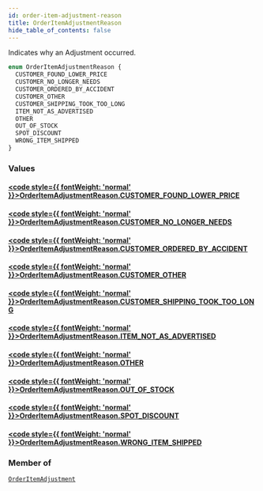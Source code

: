 ```yaml
---
id: order-item-adjustment-reason
title: OrderItemAdjustmentReason
hide_table_of_contents: false
---
```








Indicates why an Adjustment occurred.

```graphql
enum OrderItemAdjustmentReason {
  CUSTOMER_FOUND_LOWER_PRICE
  CUSTOMER_NO_LONGER_NEEDS
  CUSTOMER_ORDERED_BY_ACCIDENT
  CUSTOMER_OTHER
  CUSTOMER_SHIPPING_TOOK_TOO_LONG
  ITEM_NOT_AS_ADVERTISED
  OTHER
  OUT_OF_STOCK
  SPOT_DISCOUNT
  WRONG_ITEM_SHIPPED
}
```


### Values

#### [<code style={{ fontWeight: 'normal' }}>OrderItemAdjustmentReason.<b>CUSTOMER_FOUND_LOWER_PRICE</b></code>](#) 
> 
> 

#### [<code style={{ fontWeight: 'normal' }}>OrderItemAdjustmentReason.<b>CUSTOMER_NO_LONGER_NEEDS</b></code>](#) 
> 
> 

#### [<code style={{ fontWeight: 'normal' }}>OrderItemAdjustmentReason.<b>CUSTOMER_ORDERED_BY_ACCIDENT</b></code>](#) 
> 
> 

#### [<code style={{ fontWeight: 'normal' }}>OrderItemAdjustmentReason.<b>CUSTOMER_OTHER</b></code>](#) 
> 
> 

#### [<code style={{ fontWeight: 'normal' }}>OrderItemAdjustmentReason.<b>CUSTOMER_SHIPPING_TOOK_TOO_LONG</b></code>](#) 
> 
> 

#### [<code style={{ fontWeight: 'normal' }}>OrderItemAdjustmentReason.<b>ITEM_NOT_AS_ADVERTISED</b></code>](#) 
> 
> 

#### [<code style={{ fontWeight: 'normal' }}>OrderItemAdjustmentReason.<b>OTHER</b></code>](#) 
> 
> 

#### [<code style={{ fontWeight: 'normal' }}>OrderItemAdjustmentReason.<b>OUT_OF_STOCK</b></code>](#) 
> 
> 

#### [<code style={{ fontWeight: 'normal' }}>OrderItemAdjustmentReason.<b>SPOT_DISCOUNT</b></code>](#) 
> 
> 

#### [<code style={{ fontWeight: 'normal' }}>OrderItemAdjustmentReason.<b>WRONG_ITEM_SHIPPED</b></code>](#) 
> 
> 



### Member of

[`OrderItemAdjustment`](/demand/api/graphql-storefront/reference/objects/order-item-adjustment)  <Badge class="secondary" text="object"/>



